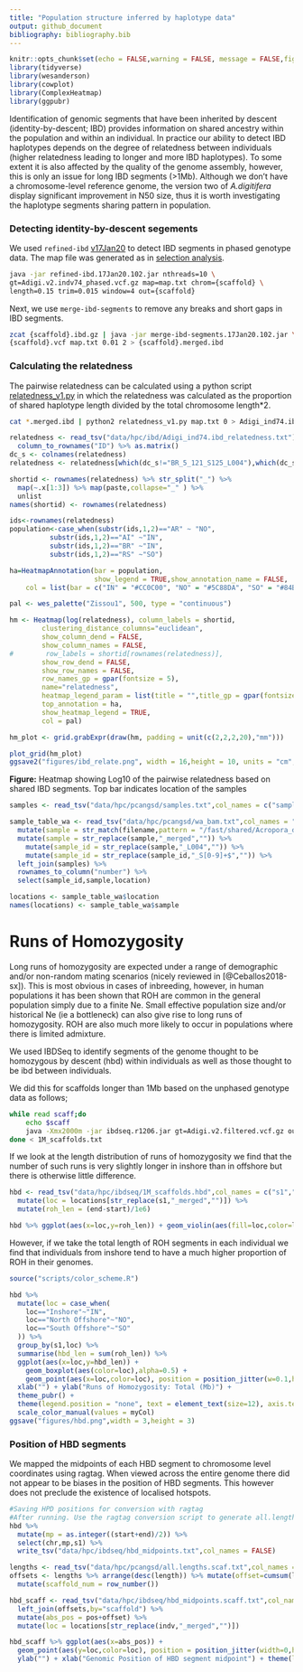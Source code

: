 ```yaml
---
title: "Population structure inferred by haplotype data"
output: github_document
bibliography: bibliography.bib
---
```


```r
knitr::opts_chunk$set(echo = FALSE,warning = FALSE, message = FALSE,fig.retina = 2)
library(tidyverse)
library(wesanderson)
library(cowplot)
library(ComplexHeatmap)
library(ggpubr)
```

Identification of genomic segments that have been inherited by descent (identity-by-descent; IBD) provides information on shared ancestry within the population and within an individual. In practice our ability to detect IBD haplotypes depends on the degree of relatedness between individuals (higher relatedness leading to longer and more IBD haplotypes).  To some extent it is also affected by the quality of the genome assembly, however, this is only an issue for long IBD segments (>1Mb). Although we don't have a chromosome-level reference genome, the version two of *A.digitifera* display significant improvement in N50 size, thus it is worth investigating the haplotype segments sharing pattern in population.

### Detecting identity-by-descent segements
We used `refined-ibd` [v17Jan20](https://faculty.washington.edu/browning/refined-ibd.html) to detect IBD segments in phased genotype data. The map file was generated as in [selection analysis](06.selection_analysis.md).

```bash
java -jar refined-ibd.17Jan20.102.jar nthreads=10 \
gt=Adigi.v2.indv74_phased.vcf.gz map=map.txt chrom={scaffold} \
length=0.15 trim=0.015 window=4 out={scaffold}
```

Next, we use `merge-ibd-segments` to remove any breaks and short gaps in IBD segments.
```bash
zcat {scaffold}.ibd.gz | java -jar merge-ibd-segments.17Jan20.102.jar \
{scaffold}.vcf map.txt 0.01 2 > {scaffold}.merged.ibd
```
### Calculating the relatedness
The pairwise relatedness can be calculated using a python script [relatedness_v1.py](http://faculty.washington.edu/sguy/ibd_relatedness.html) in which the relatedness was calculated as the proportion of shared haplotype length divided by the total chromosome length*2.
```bash
cat *.merged.ibd | python2 relatedness_v1.py map.txt 0 > Adigi_ind74.ibd_relatedness.txt
```

```r
relatedness <- read_tsv("data/hpc/ibd/Adigi_ind74.ibd_relatedness.txt") %>% 
  column_to_rownames("ID") %>% as.matrix()
dc_s <- colnames(relatedness)
relatedness <- relatedness[which(dc_s!="BR_5_121_S125_L004"),which(dc_s!="BR_5_121_S125_L004")]

shortid <- rownames(relatedness) %>% str_split("_") %>% 
  map(~.x[1:3]) %>% map(paste,collapse="_" ) %>% 
  unlist
names(shortid) <- rownames(relatedness)

ids<-rownames(relatedness) 
population<-case_when(substr(ids,1,2)=="AR" ~ "NO",
          substr(ids,1,2)=="AI" ~"IN",
          substr(ids,1,2)=="BR" ~"IN",
          substr(ids,1,2)=="RS" ~"SO")

ha=HeatmapAnnotation(bar = population,
                     show_legend = TRUE,show_annotation_name = FALSE,
    col = list(bar = c("IN" = "#CC0C00", "NO" = "#5C88DA", "SO" = "#84BD00")))

pal <- wes_palette("Zissou1", 500, type = "continuous")

hm <- Heatmap(log(relatedness), column_labels = shortid,
        clustering_distance_columns="euclidean",
        show_column_dend = FALSE,
        show_column_names = FALSE,
#        row_labels = shortid[rownames(relatedness)],
        show_row_dend = FALSE,
        show_row_names = FALSE,
        row_names_gp = gpar(fontsize = 5),
        name="relatedness",
        heatmap_legend_param = list(title = "",title_gp = gpar(fontsize = 8)),
        top_annotation = ha,
        show_heatmap_legend = TRUE,
        col = pal)

hm_plot <- grid.grabExpr(draw(hm, padding = unit(c(2,2,2,20),"mm")))

plot_grid(hm_plot)
ggsave2("figures/ibd_relate.png", width = 16,height = 10, units = "cm", dpi = 300)
```

**Figure:** Heatmap showing Log10 of the pairwise relatedness based on shared IBD segments. Top bar indicates location of the samples


```r
samples <- read_tsv("data/hpc/pcangsd/samples.txt",col_names = c("sample_id","location","mapping_rate","mean_mapping_depth","genome_cov"))

sample_table_wa <- read_tsv("data/hpc/pcangsd/wa_bam.txt",col_names = "filename") %>%
  mutate(sample = str_match(filename,pattern = "/fast/shared/Acropora_digitifera_wgs_bamfile/WA/(.*)_aligned")[,2]) %>% 
  mutate(sample = str_replace(sample,"_merged","")) %>% 
    mutate(sample_id = str_replace(sample,"_L004","")) %>% 
    mutate(sample_id = str_replace(sample_id,"_S[0-9]+$","")) %>% 
  left_join(samples) %>% 
  rownames_to_column("number") %>% 
  select(sample_id,sample,location)

locations <- sample_table_wa$location
names(locations) <- sample_table_wa$sample

```

# Runs of Homozygosity

Long runs of homozygosity are expected under a range of demographic and/or non-random mating scenarios (nicely reviewed in [@Ceballos2018-sx]).  This is most obvious in cases of inbreeding, however, in human populations it has been shown that ROH are common in the general population simply due to a finite Ne.  Small effective population size and/or historical Ne (ie a bottleneck) can also give rise to long runs of homozygosity. ROH are also much more likely to occur in populations where there is limited admixture. 

We used IBDSeq to identify segments of the genome thought to be homozygous by descent (hbd) within individuals as well as those thought to be ibd between individuals. 

We did this for scaffolds longer than 1Mb based on the unphased genotype data as follows;
```bash
while read scaff;do
	echo $scaff
	java -Xmx2000m -jar ibdseq.r1206.jar gt=Adigi.v2.filtered.vcf.gz out=${scaff} nthreads=4 chrom=${scaff}
done < 1M_scaffolds.txt
```

If we look at the length distribution of runs of homozygosity we find that the number of such runs is very slightly longer in inshore than in offshore but there is otherwise little difference. 

```r
hbd <- read_tsv("data/hpc/ibdseq/1M_scaffolds.hbd",col_names = c("s1","h1","s2","h2","chr","start","end","LOD")) %>% 
  mutate(loc = locations[str_replace(s1,"_merged","")]) %>% 
  mutate(roh_len = (end-start)/1e6)

hbd %>% ggplot(aes(x=loc,y=roh_len)) + geom_violin(aes(fill=loc,color=loc))
```

However, if we take the total length of ROH segments in each individual we find that individuals from inshore tend to have a much higher proportion of ROH in their genomes. 

```r
source("scripts/color_scheme.R")

hbd %>% 
  mutate(loc = case_when(
    loc=="Inshore"~"IN",
    loc=="North Offshore"~"NO",
    loc=="South Offshore"~"SO"
  )) %>% 
  group_by(s1,loc) %>% 
  summarise(hbd_len = sum(roh_len)) %>% 
  ggplot(aes(x=loc,y=hbd_len)) + 
    geom_boxplot(aes(color=loc),alpha=0.5) +
    geom_point(aes(x=loc,color=loc), position = position_jitter(w=0.1,h=0)) + 
  xlab("") + ylab("Runs of Homozygosity: Total (Mb)") +
  theme_pubr() +
  theme(legend.position = "none", text = element_text(size=12), axis.text.x = element_text(size=12)) +
  scale_color_manual(values = myCol)
ggsave("figures/hbd.png",width = 3,height = 3)
```

### Position of HBD segments

We mapped the midpoints of each HBD segment to chromosome level coordinates using ragtag.  When viewed across the entire genome there did not appear to be biases in the position of HBD segments.  This however does not preclude the existence of localised hotspots.

```r
#Saving HPD positions for conversion with ragtag 
#After running. Use the ragtag conversion script to generate all.lengths.scaf.txt (used in next code block)
hbd %>% 
  mutate(mp = as.integer((start+end)/2)) %>% 
  select(chr,mp,s1) %>% 
  write_tsv("data/hpc/ibdseq/hbd_midpoints.txt",col_names = FALSE)
```

```r
lengths <- read_tsv("data/hpc/pcangsd/all.lengths.scaf.txt",col_names = c("scaffold","length"))
offsets <- lengths %>% arrange(desc(length)) %>% mutate(offset=cumsum(length)-length) %>% 
  mutate(scaffold_num = row_number())

hbd_scaff <- read_tsv("data/hpc/ibdseq/hbd_midpoints.scaff.txt",col_names = c("scaffold","pos","indv")) %>% 
  left_join(offsets,by="scaffold") %>% 
  mutate(abs_pos = pos+offset) %>% 
  mutate(loc = locations[str_replace(indv,"_merged","")])

hbd_scaff %>% ggplot(aes(x=abs_pos)) + 
  geom_point(aes(y=loc,color=loc), position = position_jitter(width=0,height = 0.4),size=0.2) +
  ylab("") + xlab("Genomic Position of HBD segment midpoint") + theme(legend.title = element_blank())
```



